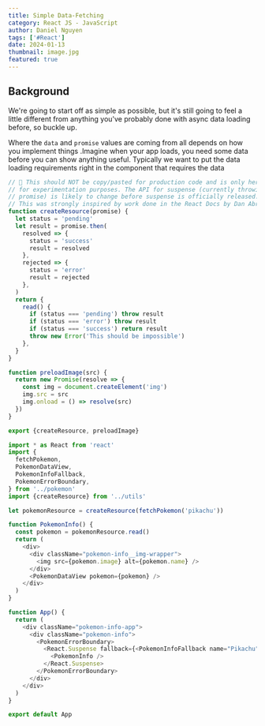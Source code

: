 ```yaml
---
title: Simple Data-Fetching
category: React JS - JavaScript
author: Daniel Nguyen
tags: ['#React']
date: 2024-01-13
thumbnail: image.jpg
featured: true
---
```


## Background

We're going to start off as simple as possible, but it's still going to feel a
little different from anything you've probably done with async data loading
before, so buckle up.

Where the `data` and `promise` values are coming from all
depends on how you implement things .Imagine when your app loads, you need 
some data before you can show anything
useful. Typically we want to put the data loading requirements right in the
component that requires the data

```javascript
// 🚨 This should NOT be copy/pasted for production code and is only here
// for experimentation purposes. The API for suspense (currently throwing a
// promise) is likely to change before suspense is officially released.
// This was strongly inspired by work done in the React Docs by Dan Abramov
function createResource(promise) {
  let status = 'pending'
  let result = promise.then(
    resolved => {
      status = 'success'
      result = resolved
    },
    rejected => {
      status = 'error'
      result = rejected
    },
  )
  return {
    read() {
      if (status === 'pending') throw result
      if (status === 'error') throw result
      if (status === 'success') return result
      throw new Error('This should be impossible')
    },
  }
}

function preloadImage(src) {
  return new Promise(resolve => {
    const img = document.createElement('img')
    img.src = src
    img.onload = () => resolve(src)
  })
}

export {createResource, preloadImage}
```

```javascript
import * as React from 'react'
import {
  fetchPokemon,
  PokemonDataView,
  PokemonInfoFallback,
  PokemonErrorBoundary,
} from '../pokemon'
import {createResource} from '../utils'

let pokemonResource = createResource(fetchPokemon('pikachu'))

function PokemonInfo() {
  const pokemon = pokemonResource.read()
  return (
    <div>
      <div className="pokemon-info__img-wrapper">
        <img src={pokemon.image} alt={pokemon.name} />
      </div>
      <PokemonDataView pokemon={pokemon} />
    </div>
  )
}

function App() {
  return (
    <div className="pokemon-info-app">
      <div className="pokemon-info">
        <PokemonErrorBoundary>
          <React.Suspense fallback={<PokemonInfoFallback name="Pikachu" />}>
            <PokemonInfo />
          </React.Suspense>
        </PokemonErrorBoundary>
      </div>
    </div>
  )
}

export default App
```